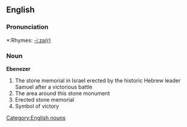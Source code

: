 ==English==
{{wikipedia}}
{{rfv}}
===Pronunciation===
*:Rhymes: [[Rhymes:English:-iːzə(r)|-iːzə(r)]]

===Noun===

'''Ebenezer'''

# The stone memorial in Israel erected by the historic Hebrew leader Samuel after a victorious battle
# The area around this stone monument
# Erected stone memorial
# Symbol of victory

[[Category:English nouns]]